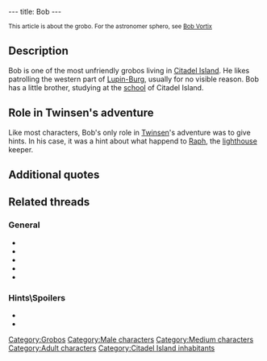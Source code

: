 ---
title: Bob
---

<small>This article is about the grobo. For the astronomer sphero, see [[Bob Vortix]]</small>

{{Character|
Name=Bob|
Image=Bob.gif|
Race=[[Grobo]]|
Gender=Male|
Size=Medium|
Age=Adult}}

{{Quote|
Quote=Nice to see you, Twinsen! this storm really chaps my hide. I just can't calm down...And you, don't forget that you can change your behavior.|
Character=Bob}}

==Description==
Bob is one of the most unfriendly grobos living in [[Citadel Island]]. He likes patrolling the western part of [[Lupin-Burg]], usually for no visible reason.
Bob has a little brother, studying at the [[school]] of Citadel Island.

==Role in Twinsen's adventure==
Like most characters, Bob's only role in [[Twinsen]]'s adventure was to give hints. In his case, it was a hint about what happend to [[Raph]], the [[lighthouse]] keeper.

==Additional quotes==
{{Quote|
Quote=Ah, he's disappeared?! Oh, well, I never really liked him! May the Tralü take him away!!|
Character=Bob}}
{{Quote|
Quote=So Twinsen, this li'l monster, coming soon?|
Character=Bob}}
{{Quote|
Quote=What's up with these Esmers? Couldn't they have stayed home?|
Character=Bob}}

==Related threads==
===General===
* {{thread|id=10820|title=What Is Bob Doing There?}}
* {{thread|id=7972|title=Families}}
* {{thread|id=6384|title=guess what?... A strange quote!!!}}
* {{thread|id=1928|title=Ever noticed?}}
* {{thread|id=155|title=Twinsun - a happy jolly place? I THINK NOT}}

===Hints\Spoilers===
* {{thread|id=10415|title=LBA 2 Goofs}}
* {{thread|id=97|title=Something about Bob...}}

[[Category:Grobos]]
[[Category:Male characters]]
[[Category:Medium characters]]
[[Category:Adult characters]]
[[Category:Citadel Island inhabitants]]
